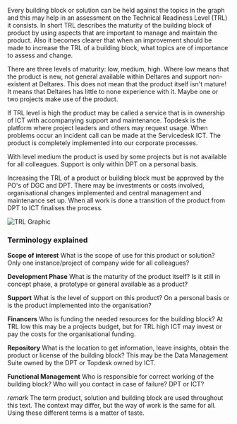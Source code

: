 Every building block or solution can be held against the topics in the graph and this may help in an assessment on the Technical Readiness Level (TRL) it consists. In short TRL describes the maturity of the building block of product by using aspects that are important to manage and maintain the product. Also it becomes clearer that when an improvement should be made to increase the TRL of a building block, what topics are of importance to assess and change.

There are three levels of maturity: low, medium, high. Where low means that the product is new, not general available within Deltares and support non-existent at Deltares. This does not mean that the product itself isn't mature! It means that Deltares has little to none experience with it. Maybe one or two projects make use of the product.

If TRL level is high the product may be called a service that is in ownership of ICT with accompanying support and maintenance. Topdesk is the platform where project leaders and others may request usage. When problems occur an incident call can be made at the Servicedesk ICT. The product is completely implemented into our corporate processes.

With level medium the product is used by some projects but is not available for all colleagues. Support is only within DPT on a personal basis.

Increasing the TRL of a product or building block must be approved by the PO's of DGC and DPT. There may be investments or costs involved, organisational changes implemented and central management and maintenance set up. When all work is done a transition of the product from DPT to ICT finalises the process.

![TRL Graphic](/trl-graphic.png)

### Terminology explained

**Scope of interest**
What is the scope of use for this product or solution? Only one instance/project of company wide for all colleagues?

**Development Phase**
What is the maturity of the product itself? Is it still in concept phase, a prototype or general available as a product?

**Support**
What is the level of support on this product? On a personal basis or is the product implemented into the organisation?

**Financers**
Who is funding the needed resources for the building block? At TRL low this may be a projects budget, but for TRL high ICT may invest or pay the costs for the organisational funding.

**Repository**
What is the location to get information, leave insights, obtain the product or license of the building block? This may be the Data Management Suite owned by the DPT or Topdesk owned by ICT.

**Functional Management**
Who is responsible for correct working of the building block? Who will you contact in case of failure? DPT or ICT?

*remark*
The term product, solution and building block are used throughout this text. The context may differ, but the way of work is the same for all. Using these different terms is a matter of taste.